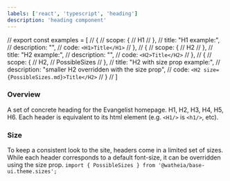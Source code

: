 ```yaml
---
labels: ['react', 'typescript', 'heading']
description: 'heading component'
---
```


// export const examples = [
//   {
//     scope: {
//       H1
//     },
//     title: "H1 example:",
//     description: "",
//     code: `<H1>Title</H1>`
//   },
//   {
//     scope: {
//       H2
//     },
//     title: "H2 example:",
//     description: "",
//     code: `<H2>Title</H2>`
//   },
//   {
//     scope: {
//       H2,
//       PossibleSizes
//     },
//     title: "H2 with size prop example:",
//     description: "smaller H2 overridden with the size prop",
//     code: `<H2 size={PossibleSizes.md}>Title</H2>`
//   }
// ]

### Overview

A set of concrete heading for the Evangelist homepage.
H1, H2, H3, H4, H5, H6.
Each header is equivalent to its html element (e.g. `<H1/>` is `<h1/>`, etc).

### Size

To keep a consistent look to the site, headers come in a limited set of sizes.
While each header corresponds to a default font-size, it can be overridden using the size prop.
`import { PossibleSizes } from '@watheia/base-ui.theme.sizes';`
